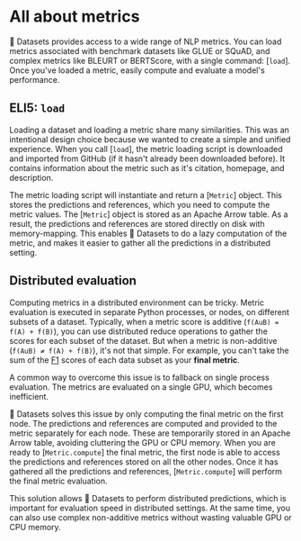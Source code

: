 # All about metrics

🤗 Datasets provides access to a wide range of NLP metrics. You can load metrics associated with benchmark datasets like GLUE or SQuAD, and complex metrics like BLEURT or BERTScore, with a single command: [`load`]. Once you've loaded a metric, easily compute and evaluate a model's performance.

## ELI5: `load`

Loading a dataset and loading a metric share many similarities. This was an intentional design choice because we wanted to create a simple and unified experience. When you call [`load`], the metric loading script is downloaded and imported from GitHub (if it hasn't already been downloaded before). It contains information about the metric such as it's citation, homepage, and description.

The metric loading script will instantiate and return a [`Metric`] object. This stores the predictions and references, which you need to compute the metric values. The [`Metric`] object is stored as an Apache Arrow table. As a result, the predictions and references are stored directly on disk with memory-mapping. This enables 🤗 Datasets to do a lazy computation of the metric, and makes it easier to gather all the predictions in a distributed setting.

## Distributed evaluation

Computing metrics in a distributed environment can be tricky. Metric evaluation is executed in separate Python processes, or nodes, on different subsets of a dataset. Typically, when a metric score is additive (`f(AuB) = f(A) + f(B)`), you can use distributed reduce operations to gather the scores for each subset of the dataset. But when a metric is non-additive (`f(AuB) ≠ f(A) + f(B)`), it's not that simple. For example, you can't take the sum of the [F1](https://huggingface.co/metrics/f1) scores of each data subset as your **final metric**.

A common way to overcome this issue is to fallback on single process evaluation. The metrics are evaluated on a single GPU, which becomes inefficient.

🤗 Datasets solves this issue by only computing the final metric on the first node. The predictions and references are computed and provided to the metric separately for each node. These are temporarily stored in an Apache Arrow table, avoiding cluttering the GPU or CPU memory. When you are ready to [`Metric.compute`] the final metric, the first node is able to access the predictions and references stored on all the other nodes. Once it has gathered all the predictions and references, [`Metric.compute`] will perform the final metric evaluation.

This solution allows 🤗 Datasets to perform distributed predictions, which is important for evaluation speed in distributed settings. At the same time, you can also use complex non-additive metrics without wasting valuable GPU or CPU memory.
